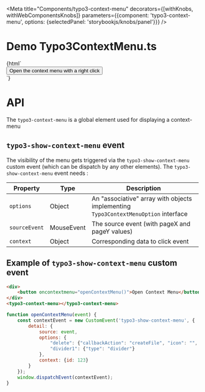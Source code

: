 
<Meta
    title="Components/typo3-context-menu"
    decorators={[withKnobs, withWebComponentsKnobs]}
    parameters={{component: 'typo3-context-menu', options: {selectedPanel: 'storybookjs/knobs/panel'}}}
/>

# Demo Typo3ContextMenu.ts

<Preview>
    <Story name="Context Menu" height="220px">
        {html`
      <div style="position:relative">
        <button id="contextTrigger" oncontextmenu='window.dispatchEvent(
            new CustomEvent("typo3-show-context-menu",
                {detail: {
                    options: {
                        "delete": {"callbackAction": "createFile", "icon": "<svg><use xlink:href=\\"node_modules\\/@typo3\\/icons\\/dist\\/sprites\\/actions.svg#actions-delete\\"/></svg>", "label": "New File", "type": "item"},
                        "divider1": {"type": "divider"},
                        "history": {"callbackAction": "createDirectory", "icon": "", "label": "New Folder", "type": "item"}
                    },
                    sourceEvent: event,
                    context: {id: 1234}
                }}
            )); return false;'>
          Open the context menu with a right click
        </button>
        <typo3-context-menu
            id="contextMenu"
            @typo3-context-menu-item-click="${(e) => action(`typo3-context-menu-item-click`)(e.detail)}"
            @typo3-context-menu-open="${(e) => action(`typo3-context-menu-open`)(e.detail)}"
            @ypo3-context-menu-close="${(e) => action(`typo3-context-menu-close`)(e.detail)}"
        ></typo3-context-menu>
      </div>
    `}
    </Story>
</Preview>

# API

The `typo3-context-menu` is a global element used for displaying a context-menu

## `typo3-show-context-menu` event
The visibility of the menu gets triggered via the `typo3-show-context-menu` custom event (which can be dispatch by any other elements).
The `typo3-show-context-menu` event needs :

| Property      | Type       | Description                                                                          |
|---------------|------------|--------------------------------------------------------------------------------------|
| `options`     | Object     | An "associative" array with objects implementing `Typo3ContextMenuOption` interface  |
| `sourceEvent` | MouseEvent | The source event (with pageX and pageY values)                                   |
| `context`     | Object     | Corresponding data to click event                                                    |


## Example of `typo3-show-context-menu` custom event

```html
<div>
    <button oncontextmenu="openContextMenu()">Open Context Menu</button>
</div>
<typo3-context-menu></typo3-context-menu>
```
```javascript
function openContextMenu(event) {
    const contextEvent = new CustomEvent('typo3-show-context-menu', {
        detail: {
            source: event,
            options: {
                "delete": {"callbackAction": "createFile", "icon": "", "label": "New File", "type": "item"},
                "divider1": {"type": "divider"}
            },
            context: {id: 123}
        }
    });
    window.dispatchEvent(contextEvent);
}
```
<Props of="typo3-context-menu"/>
